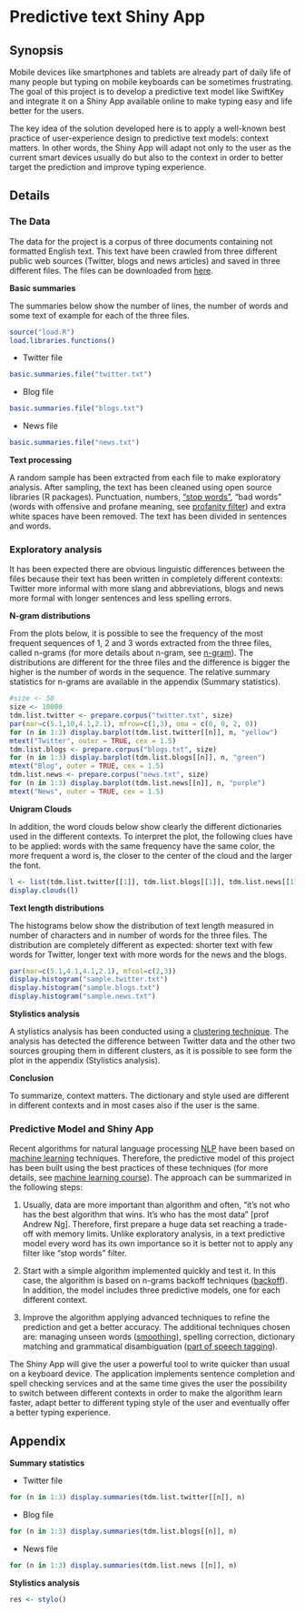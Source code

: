 # Predictive text Shiny App

## Synopsis

Mobile devices like smartphones and tablets are already part of daily life of many people but typing on mobile keyboards can be sometimes frustrating. The goal of this project is to develop a predictive text model like SwiftKey and integrate it on a Shiny App available online to make typing easy and life better for the users.

The key idea of the solution developed here is to apply a well-known best practice of user-experience design to predictive text models: context matters. In other words, the Shiny App will adapt not only to the user as the current smart devices usually do but also to the context in order to better target the prediction and improve typing experience. 


## Details


### The Data

The data for the project is a corpus of three documents containing not formatted English text. 
This text have been crawled from three different public web sources (Twitter, blogs and news articles) and saved in three different files.
The files can be downloaded from [here](https://d396qusza40orc.cloudfront.net/dsscapstone/dataset/Coursera-SwiftKey.zip).

**Basic summaries**

The summaries below show the number of lines, the number of words and some text of example for each of the three files.
```r
source("load.R")
load.libraries.functions()
```

- Twitter file  
```r
basic.summaries.file("twitter.txt")
```
- Blog file  
```r
basic.summaries.file("blogs.txt")
```
- News file  
```r
basic.summaries.file("news.txt")
```
**Text processing**

A random sample has been extracted from each file to make exploratory analysis. After sampling, the text has been cleaned using open source libraries (R packages). Punctuation, numbers, ["stop words"](http://en.wikipedia.org/wiki/Stop_words), "bad words" (words with offensive and profane meaning, see [profanity filter](http://en.wikipedia.org/wiki/Wordfilter#Removal_of_vulgar_language)) and extra white spaces have been removed. The text has been divided in sentences and words.


### Exploratory analysis

It has been expected there are obvious linguistic differences between the files because their text has been written in completely different contexts: Twitter more informal with more slang and abbreviations, blogs and news more formal with longer sentences and less spelling errors. 

**N-gram distributions**

From the plots below, it is possible to see the frequency of the most frequent sequences of 1, 2 and 3 words extracted from the three files, called n-grams (for more details about n-gram, see [n-gram](http://en.wikipedia.org/wiki/N-gram)). The distributions are different for the three files and the difference is bigger the higher is the number of words in the sequence. The relative summary statistics for n-grams are available in the appendix (Summary statistics).

```r
#size <- 50
size <- 10000
tdm.list.twitter <- prepare.corpus("twitter.txt", size)
par(mar=c(5.1,10,4.1,2.1), mfrow=c(1,3), oma = c(0, 0, 2, 0))
for (n in 1:3) display.barplot(tdm.list.twitter[[n]], n, "yellow")
mtext("Twitter", outer = TRUE, cex = 1.5)
tdm.list.blogs <- prepare.corpus("blogs.txt", size)
for (n in 1:3) display.barplot(tdm.list.blogs[[n]], n, "green")
mtext("Blog", outer = TRUE, cex = 1.5)
tdm.list.news <- prepare.corpus("news.txt", size)
for (n in 1:3) display.barplot(tdm.list.news[[n]], n, "purple")
mtext("News", outer = TRUE, cex = 1.5)
```

**Unigram Clouds**

In addition, the word clouds below show clearly the different dictionaries used in the different contexts. To interpret the plot, the following clues have to be applied: words with the same frequency have the same color, the more frequent a word is, the closer to the center of the cloud and the larger the font.

```r
l <- list(tdm.list.twitter[[1]], tdm.list.blogs[[1]], tdm.list.news[[1]])
display.clouds(l)
```

**Text length distributions**

The histograms below show the distribution of text length measured in number of characters and in number of words for the three files. The distribution are completely different as expected: shorter text with few words for Twitter, longer text with more words for the news and the blogs.

```r
par(mar=c(5.1,4.1,4.1,2.1), mfcol=c(2,3))
display.histogram("sample.twitter.txt")
display.histogram("sample.blogs.txt")
display.histogram("sample.news.txt")
```

**Stylistics analysis**

A stylistics analysis has been conducted using a [clustering technique](http://en.wikipedia.org/wiki/Cluster_analysis). The analysis has detected the difference between Twitter data and the other two sources grouping them in different clusters, as it is possible to see form the plot in the appendix (Stylistics analysis).

**Conclusion**

To summarize, context matters. The dictionary and style used are different in different contexts and in most cases also if the user is the same.

### Predictive Model and Shiny App
Recent algorithms for natural language processing [NLP](http://en.wikipedia.org/wiki/Natural_language_processing) have been based on [machine learning](http://en.wikipedia.org/wiki/Machine_learning) techniques. Therefore, the predictive model of this project has been built using the best practices of these techniques (for more details, see [machine learning course](https://WWW.coursera.org/course/ml)). The approach can be summarized in the following steps:

1. Usually, data are more important than algorithm and often, "it's not who has the best algorithm that wins. It's who has the most data" [prof Andrew Ng]. Therefore, first prepare a huge data set reaching a trade-off with memory limits. Unlike exploratory analysis, in a text predictive model every word has its own importance so it is better not to apply any filter like "stop words" filter. 

2. Start with a simple algorithm implemented quickly and test it. In this case, the algorithm is based on n-grams backoff techniques ([backoff](http://en.wikipedia.org/wiki/Katz%27s_back-off_model)). In addition, the model includes three predictive models, one for each different context.  

3. Improve the algorithm applying advanced techniques to refine the prediction and get a better accuracy. The additional techniques chosen are:  managing unseen words ([smoothing](http://en.wikipedia.org/wiki/N-gram#Smoothing_techniques)), spelling correction, dictionary matching and grammatical disambiguation ([part of speech tagging](http://en.wikipedia.org/wiki/Part-of-speech_tagging)).

The Shiny App will give the user a powerful tool to write quicker than usual on a keyboard device. The application implements sentence completion and spell checking services and at the same time gives the user the possibility to switch between different contexts in order to make the algorithm learn faster, adapt better to different typing style of the user and eventually offer a better typing experience. 


## Appendix

**Summary statistics** 

- Twitter file
```r
for (n in 1:3) display.summaries(tdm.list.twitter[[n]], n)
```   
- Blog file
```r
for (n in 1:3) display.summaries(tdm.list.blogs[[n]], n)
``` 
- News file
```r
for (n in 1:3) display.summaries(tdm.list.news [[n]], n)
``` 

**Stylistics analysis**

```r
res <- stylo()
```

